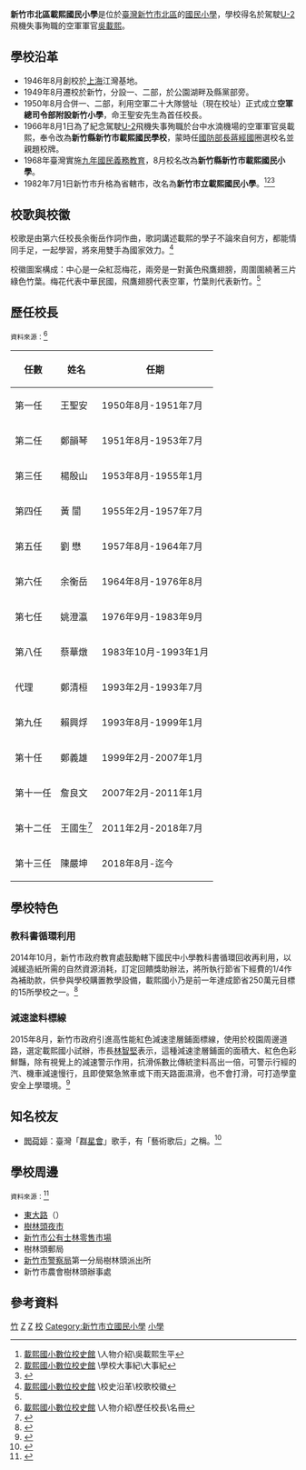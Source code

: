 {{Infobox_School|
name           = 新竹市北區載熙國民小學|
other_name     = 空軍總司令部附設新竹小學
|motto          = |
established   = 1950年8月|
image          = File:新竹載熙國小.jpg|
district       = {{TWN}}[[新竹市|新竹市]]|
address        = {{ROC-TWN}}<br>[[新竹市|新竹市]][[北區_(新竹市)|北區]][[東大路_(新竹市)|東大路]]二段386號|
telephone      = 03-5316675|
fax            = 03-5340692|
website        = [http://www.thps.hc.edu.tw/web/index.php 新竹市北區載熙國小全球資訊網]|
type           =市立國民小學|
grades         = 一到六年級|
principal      = 陳嚴坤|
free_label     = 地理座標|
free_text      = {{coord|24.8195|120.9622}}|
students       = |
}}
'''新竹市北區載熙國民小學'''是位於[[臺灣|臺灣]][[新竹市|新竹市]][[北區_(新竹市)|北區]]的[[國民小學|國民小學]]，學校得名於駕駛[[U-2|U-2]]飛機失事殉職的空軍軍官[[吳載熙|吳載熙]]。
==學校沿革==
{{main|吳載熙}}
*1946年8月創校於[[上海|上海]]江灣基地。
*1949年8月遷校於新竹，分設一、二部，於公園湖畔及縣黨部旁。
*1950年8月合併一、二部，利用空軍二十大隊營址（現在校址）正式成立'''空軍總司令部附設新竹小學'''，命王聖安先生為首任校長。
*1966年8月1日為了紀念駕駛[[U-2|U-2]]飛機失事殉職於台中水湳機場的空軍軍官吳載熙，奉令改為'''新竹縣新竹市載熙國民學校'''，蒙時任[[中華民國國防部部長|國防部長]][[蔣經國|蔣經國]]圈選校名並親題校牌。
*1968年臺灣實施[[义务教育#九年國民義務教育|九年國民義務教育]]，8月校名改為'''新竹縣新竹市載熙國民小學'''。
*1982年7月1日新竹市升格為省轄市，改名為'''新竹市立載熙國民小學'''。<ref>[http://www.thps.hc.edu.tw/dyna/menu/index.php?account=admin013 載熙國小數位校史館] {{Wayback|url=http://www.thps.hc.edu.tw/dyna/menu/index.php?account=admin013 |date=20200226071137 }}\人物介紹\吳載熙生平</ref><ref>[http://www.thps.hc.edu.tw/dyna/menu/index.php?account=admin013 載熙國小數位校史館] {{Wayback|url=http://www.thps.hc.edu.tw/dyna/menu/index.php?account=admin013 |date=20200226071137 }}\學校大事紀\大事紀</ref><ref>{{cite news|author=傅潮標|title=黑蝙蝙中隊64年隊慶 「書」說英雄史|url=http://news.ltn.com.tw/news/local/paper/907887|publisher=自由時報|date=2015-08-19|accessdate=2016-06-19|archive-date=2017-03-05|archive-url=https://web.archive.org/web/20170305062031/http://news.ltn.com.tw/news/local/paper/907887|dead-url=no}}</ref>
==校歌與校徽==
校歌是由第六任校長余衡岳作詞作曲，歌詞講述載熙的學子不論來自何方，都能情同手足，一起學習，將來用雙手為國家效力。<ref name="校歌校徽">[http://www.thps.hc.edu.tw/dyna/menu/index.php?account=admin013 載熙國小數位校史館] {{Wayback|url=http://www.thps.hc.edu.tw/dyna/menu/index.php?account=admin013 |date=20200226071137 }}\校史沿革\校歌校徽</ref>

校徽圖案構成：中心是一朵紅蕊梅花，兩旁是一對黃色飛鷹翅膀，周圍圍繞著三片綠色竹葉。梅花代表中華民國，飛鷹翅膀代表空軍，竹葉則代表新竹。<ref name="校歌校徽"/>
==歷任校長==
<small>資料來源：</small><ref>[http://www.thps.hc.edu.tw/dyna/menu/index.php?account=admin013 載熙國小數位校史館] {{Wayback|url=http://www.thps.hc.edu.tw/dyna/menu/index.php?account=admin013 |date=20200226071137 }}\人物介紹\歷任校長\名冊</ref>
{| class="wikitable"
|-
! 任數 !! 姓名 !! 任期
|-
| 第一任 || 王聖安 || 1950年8月-1951年7月
|-
| 第二任 || 鄭韻琴 || 1951年8月-1953年7月
|-
| 第三任 || 楊殷山 || 1953年8月-1955年1月
|-
| 第四任 || 黃  闓 || 1955年2月-1957年7月
|-
| 第五任 || 劉  懋 || 1957年8月-1964年7月
|-
| 第六任 || 余衡岳 || 1964年8月-1976年8月
|-
| 第七任 || 姚澄瀛 || 1976年9月-1983年9月
|-
| 第八任 || 蔡華燉 || 1983年10月-1993年1月
|-
| 代理 || 鄭清桓 || 1993年2月-1993年7月
|-
| 第九任 || 賴興烰 || 1993年8月-1999年1月
|-
| 第十任 || 鄭義雄 || 1999年2月-2007年1月
|-
| 第十一任 || 詹良文 || 2007年2月-2011年1月
|-
| 第十二任 || 王國生<ref>{{cite news|author=洪美秀|title=竹市7所國中小學 校長就職上任|url=http://news.ltn.com.tw/news/life/breakingnews/1219996|publisher=自由時報|date=2015-01-30|accessdate=2016-06-19|archive-date=2018-12-08|archive-url=https://web.archive.org/web/20181208004159/http://news.ltn.com.tw/news/life/breakingnews/1219996|dead-url=no}}</ref> || 2011年2月-2018年7月 
|-
| 第十三任 || 陳嚴坤 || 2018年8月-迄今
|}
==學校特色==
===教科書循環利用===
2014年10月，新竹市政府教育處鼓勵轄下國民中小學教科書循環回收再利用，以減緩造紙所需的自然資源消耗，訂定回饋獎助辦法，將所執行節省下經費的1/4作為補助款，供參與學校購置教學設備，載熙國小乃是前一年達成節省250萬元目標的15所學校之一。<ref>{{cite news|author=洪美秀|title=竹市教科書循環利用 年省250萬|url=http://news.ltn.com.tw/news/life/breakingnews/1141875|publisher=自由時報|date=2014-10-27|accessdate=2016-06-19|archive-date=2018-12-10|archive-url=https://web.archive.org/web/20181210192943/http://news.ltn.com.tw/news/life/breakingnews/1141875|dead-url=no}}</ref>
===減速塗料標線===
2015年8月，新竹市政府引進高性能紅色減速塗層鋪面標線，使用於校園周邊道路，選定載熙國小試辦，市長[[林智堅|林智堅]]表示，這種減速塗層鋪面的面積大、紅色色彩鮮豔，除有視覺上的減速警示作用，抗滑係數比傳統塗料高出一倍，可警示行經的汽、機車減速慢行，且即使緊急煞車或下雨天路面濕滑，也不會打滑，可打造學童安全上學環境。<ref>{{cite news|author=洪美秀|title=減速塗料標線 載熙國小周邊道路試辦|url=http://news.ltn.com.tw/news/local/paper/909557|publisher=[[自由時報|自由時報]]|date=2015-08-25|accessdate=2016-06-19|archive-date=2018-12-27|archive-url=https://web.archive.org/web/20181227005804/http://news.ltn.com.tw/news/local/paper/909557|dead-url=no}}</ref>
==知名校友==
*[[閻荷婷|閻荷婷]]：臺灣「[[群星會|群星會]]」歌手，有「藝術歌后」之稱。<ref>{{cite web|url=http://www.thps.hc.edu.tw/data/pub/201411031417181.pdf |title=載熙傑出校友閻荷婷‧群星會藝術歌后 |archivedate=2016-06-19 |archiveurl=https://archive.is/20160619141940/http://www.thps.hc.edu.tw/data/pub/201411031417181.pdf |deadurl=yes }}</ref>

==學校周邊==
<small>資料來源：</small><ref>{{Cite book|author=姚霞芬|title=新竹市精密地圖集(2009-2010年版)|location=新竹市|publisher=新竹市政府|date=2009年6月|pages=50頁-51頁|ISBN=9789860069501|language=zh-tw|url=http://www.hccg.gov.tw/web66/_file/1852/upload/hsinchu_atlas/html/050-051.html|archiveurl=https://archive.today/20160619152835/http://www.hccg.gov.tw/web66/_file/1852/upload/hsinchu_atlas/html/050-051.html|archivedate=2016年6月19日|deadurl=yes}}</ref>
*[[東大路_(新竹市)|東大路]]（{{Jct|country=TWN|CH|122}}）
*[[樹林頭夜市|樹林頭夜市]]
*[[新竹市公有士林零售市場|新竹市公有士林零售市場]]
*樹林頭郵局
*[[新竹市警察局|新竹市警察局]]第一分局樹林頭派出所
*新竹市農會樹林頭辦事處

==參考資料==
{{reflist}}
{{新竹市國民中小學}}

[[Category:台灣冠以人名的教育機構|竹]]
[[Category:1950年創建的教育機構|Z]]
[[Category:北區_(新竹市)|Z]]
[[Category:中華民國空軍軍史|校]]
[[Category:新竹市立國民小學|Category:新竹市立國民小學]]
[[Category:臺灣軍眷學校|小學]]